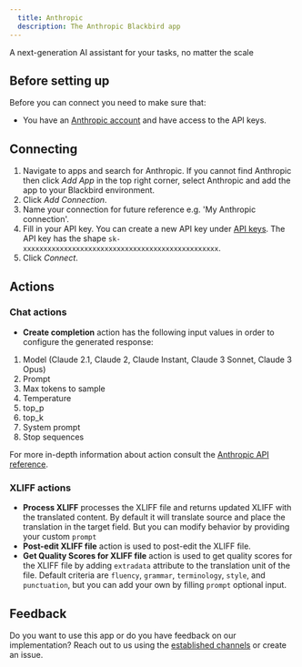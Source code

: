 ```yaml
---
  title: Anthropic
  description: The Anthropic Blackbird app
---
```


<LinkCard title="View on Github" target="_blank" href="https://github.com/bb-io/Anthropic" icon="github" />

A next-generation AI assistant for your tasks, no matter the scale

## Before setting up

Before you can connect you need to make sure that:

- You have an [Anthropic account](https://console.anthropic.com) and have access to the API keys.

## Connecting

1. Navigate to apps and search for Anthropic. If you cannot find Anthropic then click _Add App_ in the top right corner, select Anthropic and add the app to your Blackbird environment.
2. Click _Add Connection_.
3. Name your connection for future reference e.g. 'My Anthropic connection'.
4. Fill in your API key. You can create a new API key under [API keys](https://console.anthropic.com/account/keys). The API key has the shape `sk-xxxxxxxxxxxxxxxxxxxxxxxxxxxxxxxxxxxxxxxxxxxxxxxx`.
5. Click _Connect_.

## Actions

### Chat actions

- **Create completion** action has the following input values in order to configure the generated response:
1. Model (Claude 2.1, Claude 2, Claude Instant, Claude 3 Sonnet, Claude 3 Opus)
2. Prompt
3. Max tokens to sample
4. Temperature
5. top_p
6. top_k
7. System prompt 
8. Stop sequences

For more in-depth information about action consult the [Anthropic API reference](https://docs.anthropic.com/claude/docs).

### XLIFF actions

- **Process XLIFF** processes the XLIFF file and returns updated XLIFF with the translated content. By default it will translate source and place the translation in the target field. But you can modify behavior by providing your custom `prompt`
- **Post-edit XLIFF file** action is used to post-edit the XLIFF file.
- **Get Quality Scores for XLIFF file** action is used to get quality scores for the XLIFF file by adding `extradata` attribute to the translation unit of the file. Default criteria are `fluency`, `grammar`, `terminology`, `style`, and `punctuation`, but you can add your own by filling `prompt` optional input.

## Feedback

Do you want to use this app or do you have feedback on our implementation? Reach out to us using the [established channels](https://www.blackbird.io/) or create an issue.

